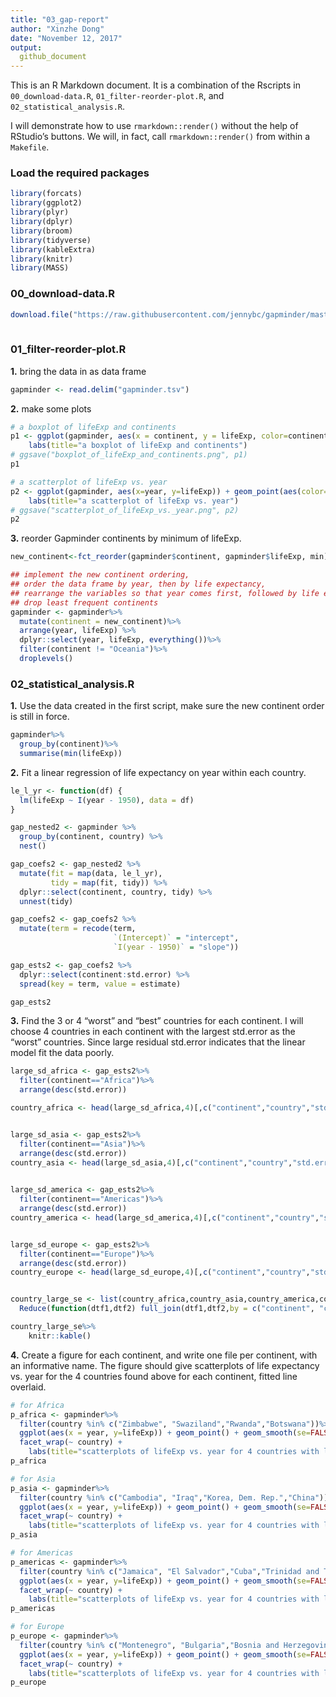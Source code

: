 ```yaml
---
title: "03_gap-report"
author: "Xinzhe Dong"
date: "November 12, 2017"
output: 
  github_document
---
```


This is an R Markdown document. It is a combination of the Rscripts in `00_download-data.R`, `01_filter-reorder-plot.R`, and `02_statistical_analysis.R`. 

I will demonstrate how to use `rmarkdown::render()` without the help of RStudio's buttons. We will, in fact, call `rmarkdown::render()` from within a `Makefile`.

### Load the required packages
```r
library(forcats)
library(ggplot2)
library(plyr)
library(dplyr)
library(broom)
library(tidyverse)
library(kableExtra)
library(knitr)
library(MASS)

```

### 00_download-data.R
```r
download.file("https://raw.githubusercontent.com/jennybc/gapminder/master/inst/extdata/gapminder.tsv", destfile="gapminder.tsv")
 
```

### 01_filter-reorder-plot.R

**1.** bring the data in as data frame
```r
gapminder <- read.delim("gapminder.tsv")
```

**2.** make some plots
```r
# a boxplot of lifeExp and continents
p1 <- ggplot(gapminder, aes(x = continent, y = lifeExp, color=continent)) + geom_boxplot() +
	labs(title="a boxplot of lifeExp and continents")
# ggsave("boxplot_of_lifeExp_and_continents.png", p1)
p1

# a scatterplot of lifeExp vs. year
p2 <- ggplot(gapminder, aes(x=year, y=lifeExp)) + geom_point(aes(color=continent),alpha=0.5) +
	labs(title="a scatterplot of lifeExp vs. year")
# ggsave("scatterplot_of_lifeExp_vs._year.png", p2)
p2
```

**3.** reorder Gapminder continents by minimum of lifeExp.
```r
new_continent<-fct_reorder(gapminder$continent, gapminder$lifeExp, min)

## implement the new continent ordering, 
## order the data frame by year, then by life expectancy,
## rearrange the variables so that year comes first, followed by life expectancy,
## drop least frequent continents
gapminder <- gapminder%>%
  mutate(continent = new_continent)%>%
  arrange(year, lifeExp) %>% 
  dplyr::select(year, lifeExp, everything())%>%
  filter(continent != "Oceania")%>%
  droplevels()
```

### 02_statistical_analysis.R

**1.** Use the data created in the first script, make sure the new continent order is still in force.
```r
gapminder%>%
  group_by(continent)%>%
  summarise(min(lifeExp))
```

**2.** Fit a linear regression of life expectancy on year within each country. 
```r
le_l_yr <- function(df) {
  lm(lifeExp ~ I(year - 1950), data = df)
}

gap_nested2 <- gapminder %>% 
  group_by(continent, country) %>% 
  nest()

gap_coefs2 <- gap_nested2 %>% 
  mutate(fit = map(data, le_l_yr),
         tidy = map(fit, tidy)) %>% 
  dplyr::select(continent, country, tidy) %>% 
  unnest(tidy)

gap_coefs2 <- gap_coefs2 %>%
  mutate(term = recode(term,
                       `(Intercept)` = "intercept",
                       `I(year - 1950)` = "slope"))

gap_ests2 <- gap_coefs2 %>% 
  dplyr::select(continent:std.error) %>% 
  spread(key = term, value = estimate)

gap_ests2
```


**3.** Find the 3 or 4 “worst” and “best” countries for each continent.
I will choose 4 countries in each continent with the largest std.error as the "worst" 
countries. Since large residual std.error indicates that the linear model fit the data poorly.
```r
large_sd_africa <- gap_ests2%>%
  filter(continent=="Africa")%>%
  arrange(desc(std.error))

country_africa <- head(large_sd_africa,4)[,c("continent","country","std.error")]


large_sd_asia <- gap_ests2%>%
  filter(continent=="Asia")%>%
  arrange(desc(std.error))
country_asia <- head(large_sd_asia,4)[,c("continent","country","std.error")]

  
large_sd_america <- gap_ests2%>%
  filter(continent=="Americas")%>%
  arrange(desc(std.error))
country_america <- head(large_sd_america,4)[,c("continent","country","std.error")]


large_sd_europe <- gap_ests2%>%
  filter(continent=="Europe")%>%
  arrange(desc(std.error))
country_europe <- head(large_sd_europe,4)[,c("continent","country","std.error")]


country_large_se <- list(country_africa,country_asia,country_america,country_europe) %>%
  Reduce(function(dtf1,dtf2) full_join(dtf1,dtf2,by = c("continent", "country", "std.error")), .)

country_large_se%>%
	knitr::kable()
```


**4.** Create a figure for each continent, and write one file per continent, with an informative name. The figure should give scatterplots of life expectancy vs. year for the 4 countries found above for each continent, fitted line overlaid.
```r
# for Africa
p_africa <- gapminder%>%
  filter(country %in% c("Zimbabwe", "Swaziland","Rwanda","Botswana"))%>%
  ggplot(aes(x = year, y=lifeExp)) + geom_point() + geom_smooth(se=FALSE, method="lm") +
  facet_wrap(~ country) + 
	labs(title="scatterplots of lifeExp vs. year for 4 countries with large sd in Africa")
p_africa

# for Asia
p_asia <- gapminder%>%
  filter(country %in% c("Cambodia", "Iraq","Korea, Dem. Rep.","China"))%>%
  ggplot(aes(x = year, y=lifeExp)) + geom_point() + geom_smooth(se=FALSE, method="lm") +
  facet_wrap(~ country) + 
	labs(title="scatterplots of lifeExp vs. year for 4 countries with large sd in Asia")
p_asia

# for Americas
p_americas <- gapminder%>%
  filter(country %in% c("Jamaica", "El Salvador","Cuba","Trinidad and Tobago"))%>%
  ggplot(aes(x = year, y=lifeExp)) + geom_point() + geom_smooth(se=FALSE, method="lm") +
  facet_wrap(~ country) + 
	labs(title="scatterplots of lifeExp vs. year for 4 countries with large sd in Americas")
p_americas

# for Europe
p_europe <- gapminder%>%
  filter(country %in% c("Montenegro", "Bulgaria","Bosnia and Herzegovina","Albania"))%>%
  ggplot(aes(x = year, y=lifeExp)) + geom_point() + geom_smooth(se=FALSE, method="lm") +
  facet_wrap(~ country) + 
	labs(title="scatterplots of lifeExp vs. year for 4 countries with large sd in Europe")
p_europe
```

